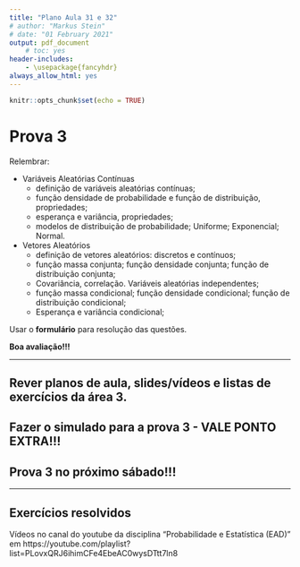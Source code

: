```yaml
---
title: "Plano Aula 31 e 32"
# author: "Markus Stein"
# date: "01 February 2021"
output: pdf_document
    # toc: yes
header-includes:
    - \usepackage{fancyhdr}
always_allow_html: yes
---
```

\addtolength{\headheight}{1.0cm}
\pagestyle{fancyplain} 
\lhead{\includegraphics[height=1.5cm]{logoIME.png}}
\rhead{\includegraphics[height=1.5cm]{images.jpg}}
\chead{UNIVERSIDADE FEDERAL DO RIO GRANDE DO SUL \\
INSTITUTO DE MATEMÁTICA E ESTATÍSTICA \\
DEPARTAMENTO DE ESTATÍSTICA \\
\vspace{0.3cm}
MAT02214 - Estatística Geral 1 - 2022/1
}
\renewcommand{\headrulewidth}{0pt} 

```r
knitr::opts_chunk$set(echo = TRUE)
```

# Prova 3

Relembrar:

* Variáveis Aleatórias Contínuas
    + definição de variáveis aleatórias contínuas;
    + função densidade de probabilidade e função de distribuição, propriedades;
    + esperança e variância, propriedades;
    + modelos de distribuição de probabilidade; Uniforme; Exponencial; Normal.

* Vetores Aleatórios
    + definição de vetores aleatórios: discretos e contínuos;
    + função massa conjunta; função densidade conjunta; função de distribuição conjunta;
    + Covariância, correlação. Variáveis aleatórias independentes;
    + função massa condicional; função densidade condicional; função de distribuição condicional;
    + Esperança e variância condicional;


\vspace{0.5cm}

Usar o **formulário** para resolução das questões.

\vspace{0.5cm}

**Boa avaliação!!!**

<!-- \vspace{0.5cm} -->

***
## Rever planos de aula, slides/vídeos e listas de exercícios da área 3.
## Fazer o simulado para a prova 3 - VALE PONTO EXTRA!!!
## Prova 3 no próximo sábado!!!
***  

\vspace{1.0cm}

## Exercícios resolvidos
Vídeos no canal do youtube da disciplina "Probabilidade e Estatística (EAD)" em https://youtube.com/playlist?list=PLovxQRJ6ihimCFe4EbeAC0wysDTtt7ln8 